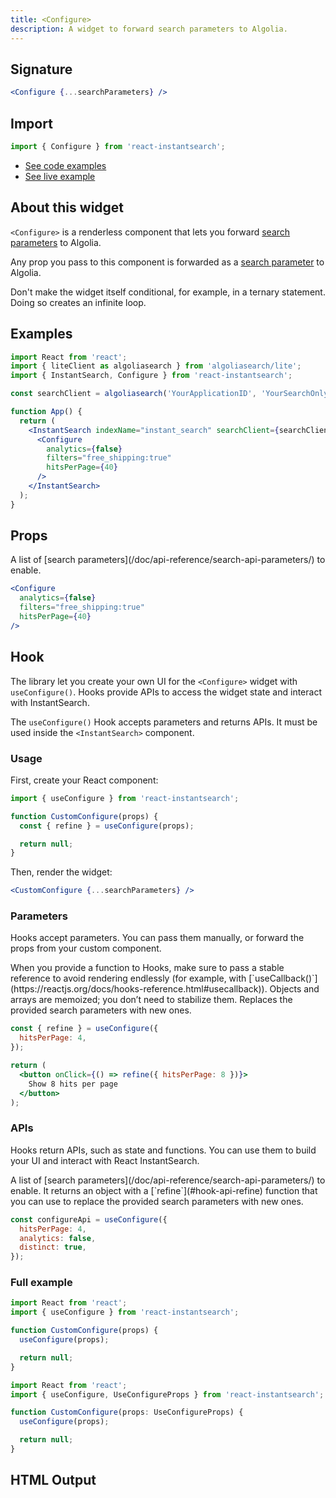 ```yaml
---
title: <Configure>
description: A widget to forward search parameters to Algolia.
---
```


## Signature

```jsx
<Configure {...searchParameters} />
```

 
## Import


```jsx
import { Configure } from 'react-instantsearch';
```


- [See code examples](#examples)
- [See live example](https://instantsearchjs.netlify.app/stories/?path=/story/basics-configure--force-1-hit-per-page)

## About this widget

`<Configure>` is a renderless component that lets you forward [search parameters](/doc/api-reference/search-api-parameters/) to Algolia.

Any prop you pass to this component is forwarded as a [search parameter](/doc/api-reference/search-api-parameters/) to Algolia.

<Warning>
Don't make the widget itself conditional, for example, in a ternary statement.
Doing so creates an infinite loop.
</Warning>

 
## Examples

```jsx
import React from 'react';
import { liteClient as algoliasearch } from 'algoliasearch/lite';
import { InstantSearch, Configure } from 'react-instantsearch';

const searchClient = algoliasearch('YourApplicationID', 'YourSearchOnlyAPIKey');

function App() {
  return (
    <InstantSearch indexName="instant_search" searchClient={searchClient}>
      <Configure
        analytics={false}
        filters="free_shipping:true"
        hitsPerPage={40}
      />
    </InstantSearch>
  );
}
```



## Props


<ParamField path="...searchParameters" type="SearchParameters" required="">
A list of [search parameters](/doc/api-reference/search-api-parameters/) to enable.

```jsx
<Configure
  analytics={false}
  filters="free_shipping:true"
  hitsPerPage={40}
/>
```

</ParamField>



## Hook



The library let you create your own UI for the `<Configure>` widget with `useConfigure()`. Hooks provide APIs to access the widget state and interact with InstantSearch.

The `useConfigure()` Hook accepts parameters and returns APIs. It must be used inside the `<InstantSearch>` component.

### Usage

First, create your React component:

```jsx
import { useConfigure } from 'react-instantsearch';

function CustomConfigure(props) {
  const { refine } = useConfigure(props);

  return null;
}
```


Then, render the widget:

```jsx
<CustomConfigure {...searchParameters} />
```

 
### Parameters

Hooks accept parameters. You can pass them manually, or forward the props from your custom component.

<Note>
When you provide a function to Hooks, make sure to pass a stable reference to avoid rendering endlessly (for example, with [`useCallback()`](https://reactjs.org/docs/hooks-reference.html#usecallback)). Objects and arrays are memoized; you don’t need to stabilize them.
</Note>


<ParamField path="refine" type="(value: SearchParameters) => void" required="">
Replaces the provided search parameters with new ones.

```jsx
const { refine } = useConfigure({
  hitsPerPage: 4,
});

return (
  <button onClick={() => refine({ hitsPerPage: 8 })}>
    Show 8 hits per page
  </button>
);
```

</ParamField>


### APIs

Hooks return APIs, such as state and functions. You can use them to build your UI and interact with React InstantSearch.


<ParamField path="...searchParameters" type="SearchParameters" required="">
A list of [search parameters](/doc/api-reference/search-api-parameters/) to enable. It returns an object with a [`refine`](#hook-api-refine) function that you can use to replace the provided search parameters with new ones.

```js
const configureApi = useConfigure({
  hitsPerPage: 4,
  analytics: false,
  distinct: true,
});
```

</ParamField>

 




### Full example

<CodeGroup>

```jsx JavaScript
import React from 'react';
import { useConfigure } from 'react-instantsearch';

function CustomConfigure(props) {
  useConfigure(props);

  return null;
}
```


```ts TypeScript
import React from 'react';
import { useConfigure, UseConfigureProps } from 'react-instantsearch';

function CustomConfigure(props: UseConfigureProps) {
  useConfigure(props);

  return null;
}
```


</CodeGroup>



## HTML Output


